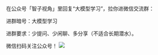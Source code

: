 
在公众号「智子视角」里回复“大模型学习”，拉你进微信交流群：

进群暗号：大模型学习

进群要求：少提问、少闲聊、多分享（不适合长期潜水）。


微信扫码关注公众号！
![](/images/official_account1.png)